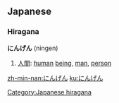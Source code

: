 == Japanese ==                                          
{{ja-attention|Hiragana header should be replaced with POS header|key=p}}
===Hiragana===
'''にんげん''' (ningen)

# [[人間]]: [[human]] [[being]], [[man]], [[person]]


[[Category:Japanese hiragana]]

[[zh-min-nan:にんげん]]
[[ku:にんげん]]